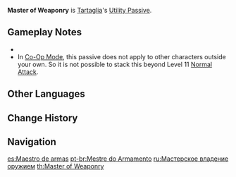 {{Talent Infobox
|image         = Talent Master of Weaponry.png
|character     = Tartaglia
|type          = Utility Passive
|info          = [[Talent Level Increase|Increases]] your own party members' [[Normal Attack]] Level by 1.
|utility1      = Level Increase
|utility2      = Talent Level Increase
|utility3      = Normal Attack Level Increase
|utility4      = Party
}}
'''Master of Weaponry''' is [[Tartaglia]]'s [[Utility Passive]].

==Gameplay Notes==
* {{TalentNote|character=Tartaglia|talent=Master of Weaponry|dead}}
* In [[Co-Op Mode]], this passive does not apply to other characters outside your own. So it is not possible to stack this beyond Level 11 [[Normal Attack]].

==Other Languages==
{{Other Languages
|en      = Master of Weaponry
|zhs     = 诸武精通
|zhs_rm  = Zhūwǔ Jīngtōng
|zht     = 諸武精通
|zht_rm  = Zhūwǔ Jīngtōng
|zh_tl   = Mastery of All Weapons
|ja      = 武芸マスター
|ja_rm   = Bugei Masutaa
|ja_tl   = Weaponry Master
|ko      = 무예 마스터리
|ko_rm   = Muye Maseuteori
|ko_tl   = Weaponry Mastery
|es      = Maestro de armas
|es_tl   = Master of Weapons
|fr      = Maîtrise de l'armement
|fr_tl   = Weaponry Mastery
|ru      = Мастерское владение оружием
|ru_tl   = Masterful Possession of Weapons
|th      = Master of Weaponry
|vi      = Tinh Thông Võ Thuật
|vi_tl   = 
|de      = Ausgeklügelte Bewaffnung
|de_tl   = Elaborate Weaponry
|id      = Master of Weaponry
|pt      = Mestre do Armamento
|pt_tl   = 
}}

==Change History==
{{Change History|1.1}}

==Navigation==
{{Talent Navbox|Tartaglia}}

[[es:Maestro de armas]]
[[pt-br:Mestre do Armamento]]
[[ru:Мастерское владение оружием]]
[[th:Master of Weaponry]]